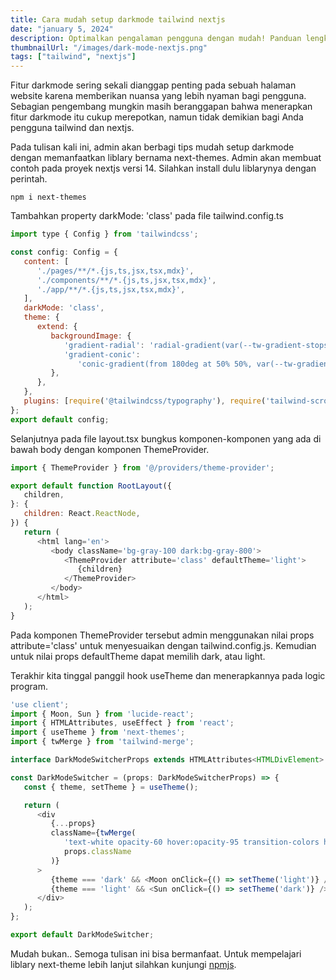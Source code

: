 ```yaml
---
title: Cara mudah setup darkmode tailwind nextjs
date: "january 5, 2024"
description: Optimalkan pengalaman pengguna dengan mudah! Panduan lengkap web developer untuk mengatur dark mode pada situs menggunakan Tailwind CSS dan Next.js.
thumbnailUrl: "/images/dark-mode-nextjs.png"
tags: ["tailwind", "nextjs"]
---
```


Fitur darkmode sering sekali dianggap penting pada sebuah halaman website karena memberikan nuansa yang lebih nyaman bagi pengguna.
Sebagian pengembang mungkin masih beranggapan bahwa menerapkan fitur darkmode itu cukup merepotkan, namun tidak demikian bagi Anda pengguna tailwind dan nextjs.

Pada tulisan kali ini, admin akan berbagi tips mudah setup darkmode dengan memanfaatkan liblary bernama next-themes. Admin akan membuat contoh pada proyek nextjs versi 14.
Silahkan install dulu liblarynya dengan perintah.

```npm
npm i next-themes
```

Tambahkan property darkMode: 'class' pada file tailwind.config.ts

```javascript
import type { Config } from 'tailwindcss';

const config: Config = {
   content: [
      './pages/**/*.{js,ts,jsx,tsx,mdx}',
      './components/**/*.{js,ts,jsx,tsx,mdx}',
      './app/**/*.{js,ts,jsx,tsx,mdx}',
   ],
   darkMode: 'class',
   theme: {
      extend: {
         backgroundImage: {
            'gradient-radial': 'radial-gradient(var(--tw-gradient-stops))',
            'gradient-conic':
               'conic-gradient(from 180deg at 50% 50%, var(--tw-gradient-stops))',
         },
      },
   },
   plugins: [require('@tailwindcss/typography'), require('tailwind-scrollbar')],
};
export default config;
```

Selanjutnya pada file layout.tsx bungkus komponen-komponen yang ada di bawah body dengan komponen ThemeProvider.

```javascript
import { ThemeProvider } from '@/providers/theme-provider';

export default function RootLayout({
   children,
}: {
   children: React.ReactNode,
}) {
   return (
      <html lang='en'>
         <body className='bg-gray-100 dark:bg-gray-800'>
            <ThemeProvider attribute='class' defaultTheme='light'>
               {children}
            </ThemeProvider>
         </body>
      </html>
   );
}
```

Pada komponen ThemeProvider tersebut admin menggunakan nilai props attribute='class' untuk menyesuaikan dengan tailwind.config.js. Kemudian untuk nilai props defaultTheme dapat memilih dark, atau light.

Terakhir kita tinggal panggil hook useTheme dan menerapkannya pada logic program.

```javascript
'use client';
import { Moon, Sun } from 'lucide-react';
import { HTMLAttributes, useEffect } from 'react';
import { useTheme } from 'next-themes';
import { twMerge } from 'tailwind-merge';

interface DarkModeSwitcherProps extends HTMLAttributes<HTMLDivElement> {}

const DarkModeSwitcher = (props: DarkModeSwitcherProps) => {
   const { theme, setTheme } = useTheme();

   return (
      <div
         {...props}
         className={twMerge(
            'text-white opacity-60 hover:opacity-95 transition-colors hover:animate-pulse duration-300 cursor-pointer',
            props.className
         )}
      >
         {theme === 'dark' && <Moon onClick={() => setTheme('light')} />}
         {theme === 'light' && <Sun onClick={() => setTheme('dark')} />}
      </div>
   );
};

export default DarkModeSwitcher;
```

Mudah bukan.. Semoga tulisan ini bisa bermanfaat. Untuk mempelajari liblary next-theme lebih lanjut silahkan kunjungi [npmjs](https://www.npmjs.com/package/next-themes).
